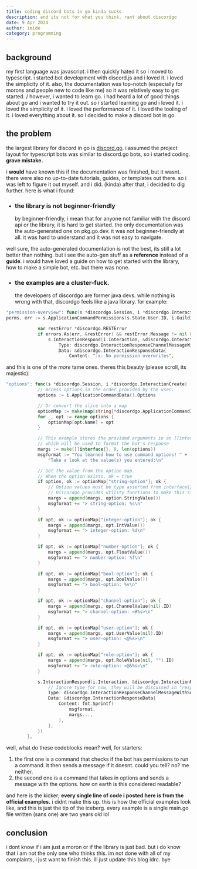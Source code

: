 ```yaml
---
title: coding discord bots in go kinda sucks
description: and its not for what you think. rant about discordgo
date: 9 Apr 2024
author: imide
category: programming
---
```


## background

my first language was javascript. i then quickly hated it so i moved to typescript. i started bot development with discord.js and i loved it. i loved the simplicity of it. also, the documentation was top-notch (especially for morons and people new to code like me) so it was relatively easy to get started.
/
however, i wanted to learn go. i had heard a lot of good things about go and i wanted to try it out. so i started learning go and i loved it. i loved the simplicity of it. i loved the performance of it. i loved the tooling of it. i loved everything about it. so i decided to make a discord bot in go.

## the problem

the largest library for discord in go is [discord.go](https://github.com/bwmarrin/discordgo). i assumed the project layout for typescript bots was similar to discord.go bots, so i started coding. **grave mistake.**

i **would** have known this if the documentation was finished, but it wasnt. there were also no up-to-date tutorials, guides, or templates out there. so i was left to figure it out myself. and i did. (kinda) after that, i decided to dig further. here is what i found:

- ### the library is not beginner-friendly
  by beginner-friendly, i mean that for anyone not familiar with the discord api or the library, it is hard to get started. the only documentation was the auto-generated one on pkg.go.dev. it was not beginner-friendly at all. it was hard to understand and it was not easy to navigate.

well sure, the auto-generated documentation is not the best, its still a lot better than nothing. but i see the auto-gen stuff as a **reference** instead of a **guide**. i would have loved a guide on how to get started with the library, how to make a simple bot, etc. but there was none.

- ### the examples are a cluster-fuck.
  the developers of discordgo are former java devs. while nothing is wrong with that, discordgo feels like a java library. for example:

```go
"permission-overview": func(s *discordgo.Session, i *discordgo.InteractionCreate) {
perms, err := s.ApplicationCommandPermissions(s.State.User.ID, i.GuildID, i.ApplicationCommandData().ID)

			var restError *discordgo.RESTError
			if errors.As(err, &restError) && restError.Message != nil && restError.Message.Code == discordgo.ErrCodeUnknownApplicationCommandPermissions {
				s.InteractionRespond(i.Interaction, &discordgo.InteractionResponse{
					Type: discordgo.InteractionResponseChannelMessageWithSource,
					Data: &discordgo.InteractionResponseData{
						Content: ":x: No permission overwrites",
```

and this is one of the _more_ tame ones. theres this beauty (please scroll, its majestic):

```go
"options": func(s *discordgo.Session, i *discordgo.InteractionCreate) {
			// Access options in the order provided by the user.
			options := i.ApplicationCommandData().Options

			// Or convert the slice into a map
			optionMap := make(map[string]*discordgo.ApplicationCommandInteractionDataOption, len(options))
			for _, opt := range options {
				optionMap[opt.Name] = opt
			}

			// This example stores the provided arguments in an []interface{}
			// which will be used to format the bot's response
			margs := make([]interface{}, 0, len(options))
			msgformat := "You learned how to use command options! " +
				"Take a look at the value(s) you entered:\n"

			// Get the value from the option map.
			// When the option exists, ok = true
			if option, ok := optionMap["string-option"]; ok {
				// Option values must be type asserted from interface{}.
				// Discordgo provides utility functions to make this simple.
				margs = append(margs, option.StringValue())
				msgformat += "> string-option: %s\n"
			}

			if opt, ok := optionMap["integer-option"]; ok {
				margs = append(margs, opt.IntValue())
				msgformat += "> integer-option: %d\n"
			}

			if opt, ok := optionMap["number-option"]; ok {
				margs = append(margs, opt.FloatValue())
				msgformat += "> number-option: %f\n"
			}

			if opt, ok := optionMap["bool-option"]; ok {
				margs = append(margs, opt.BoolValue())
				msgformat += "> bool-option: %v\n"
			}

			if opt, ok := optionMap["channel-option"]; ok {
				margs = append(margs, opt.ChannelValue(nil).ID)
				msgformat += "> channel-option: <#%s>\n"
			}

			if opt, ok := optionMap["user-option"]; ok {
				margs = append(margs, opt.UserValue(nil).ID)
				msgformat += "> user-option: <@%s>\n"
			}

			if opt, ok := optionMap["role-option"]; ok {
				margs = append(margs, opt.RoleValue(nil, "").ID)
				msgformat += "> role-option: <@&%s>\n"
			}

			s.InteractionRespond(i.Interaction, &discordgo.InteractionResponse{
				// Ignore type for now, they will be discussed in "responses"
				Type: discordgo.InteractionResponseChannelMessageWithSource,
				Data: &discordgo.InteractionResponseData{
					Content: fmt.Sprintf(
						msgformat,
						margs...,
					),
				},
			})
		},
```

well, what do these codeblocks mean? well, for starters:

1.  the first one is a command that checks if the bot has permissions to run a command. it then sends a message if it doesnt. could you tell? no? me neither.
2.  the second one is a command that takes in options and sends a message with the options. how on earth is this considered readable?

and here is the kicker; **every single line of code i posted here is from the official examples.** i didnt make this up. this is how the official examples look like, and this is just the tip of the iceberg. every example is a single main.go file written (sans one) are two years old lol

## conclusion

i dont know if i am just a moron or if the library is just bad. but i do know that i am not the only one who thinks this.
im not done with all of my complaints, i just want to finish this. ill just update this blog idrc. bye

